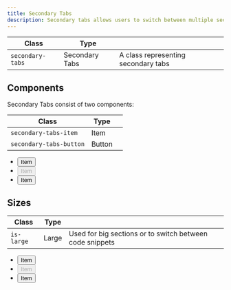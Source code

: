 ```yaml
---
title: Secondary Tabs
description: Secondary tabs allows users to switch between multiple sections of content within a single section/container.
---
```


| Class                 | Type            |                                                 |
| --------------------- | --------------- | ----------------------------------------------- |
| `secondary-tabs`      | Secondary Tabs  | A class representing secondary tabs             |

## Components

Secondary Tabs consist of two components:

| Class                   | Type   |             |
| ----------------------- | ------ | ----------- |
| `secondary-tabs-item`   | Item   |             |
| `secondary-tabs-button` | Button |             |

<Preview>
  <ul class="secondary-tabs">
    <li class="secondary-tabs-item">
      <button class="secondary-tabs-button">
        <span class="text">Item</span>
      </button>
    </li>
    <li class="secondary-tabs-item">
      <button class="secondary-tabs-button" disabled>
        <span class="text">Item</span>
      </button>
    </li>
    <li class="secondary-tabs-item">
      <button class="secondary-tabs-button">
        <span class="text">Item</span>
      </button>
    </li>
  </ul>
</Preview>

## Sizes

| Class      | Type  |                                                           |
| ---------- | ----- | --------------------------------------------------------- |
| `is-large` | Large | Used for big sections or to switch between code snippets  |

<Preview>
  <ul class="secondary-tabs is-large">
    <li class="secondary-tabs-item">
      <button class="secondary-tabs-button">
        <span class="text">Item</span>
      </button>
    </li>
    <li class="secondary-tabs-item">
      <button class="secondary-tabs-button" disabled>
        <span class="text">Item</span>
      </button>
    </li>
    <li class="secondary-tabs-item">
      <button class="secondary-tabs-button">
        <span class="text">Item</span>
      </button>
    </li>
  </ul>
</Preview>
